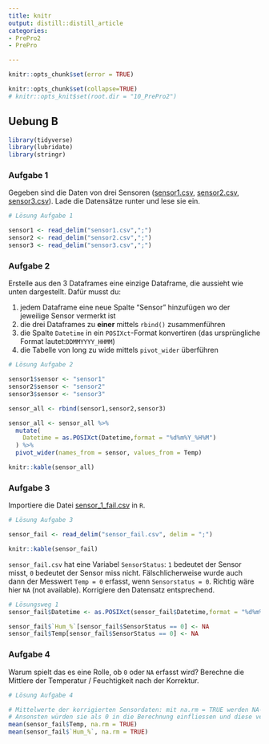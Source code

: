 ```yaml
---
title: knitr
output: distill::distill_article
categories:
- PrePro2
- PrePro

---
```


```r
knitr::opts_chunk$set(error = TRUE)
```
```r
knitr::opts_chunk$set(collapse=TRUE)
# knitr::opts_knit$set(root.dir = "10_PrePro2")

```

## Uebung B


```r
library(tidyverse)
library(lubridate)
library(stringr)
```



### Aufgabe 1

Gegeben sind die Daten von drei Sensoren ([sensor1.csv](sensor1.csv), [sensor2.csv](10_PrePro2/data/sensor2.csv), [sensor3.csv](10_PrePro2/data/sensor3.csv)). Lade die Datensätze runter und lese sie ein.



```r
# Lösung Aufgabe 1

sensor1 <- read_delim("sensor1.csv",";")
sensor2 <- read_delim("sensor2.csv",";")
sensor3 <- read_delim("sensor3.csv",";")

```

### Aufgabe 2

Erstelle aus den 3 Dataframes eine einzige Dataframe, die aussieht wie unten dargestellt. Dafür musst du: 

1. jedem Dataframe eine neue Spalte "Sensor" hinzufügen wo der jeweilige Sensor vermerkt ist
2. die drei Dataframes zu **einer** mittels `rbind()` zusammenführen
3. die Spalte `Datetime` in ein `POSIXct`-Format konvertiren (das ursprüngliche Format lautet:`DDMMYYYY_HHMM`)
4. die Tabelle von long zu wide mittels `pivot_wider` überführen




```r

# Lösung Aufgabe 2

sensor1$sensor <- "sensor1"
sensor2$sensor <- "sensor2"
sensor3$sensor <- "sensor3"

sensor_all <- rbind(sensor1,sensor2,sensor3)

sensor_all <- sensor_all %>%
  mutate(
    Datetime = as.POSIXct(Datetime,format = "%d%m%Y_%H%M")
  ) %>%
  pivot_wider(names_from = sensor, values_from = Temp)

```


```r
knitr::kable(sensor_all)
```









### Aufgabe 3

Importiere die Datei [sensor_1_fail.csv](sensor_fail.csv) in `R`.


```r

# Lösung Aufgabe 3

sensor_fail <- read_delim("sensor_fail.csv", delim = ";")

```


```r
knitr::kable(sensor_fail)
```


`sensor_fail.csv` hat eine Variabel `SensorStatus`: `1` bedeutet der Sensor misst, `0` bedeutet der Sensor miss nicht. Fälschlicherweise wurde auch dann der Messwert `Temp = 0` erfasst, wenn `Sensorstatus = 0`. Richtig wäre hier `NA` (not available). Korrigiere den Datensatz entsprechend.


```r

# Lösungsweg 1
sensor_fail$Datetime <- as.POSIXct(sensor_fail$Datetime,format = "%d%m%Y_%H%M")

sensor_fail$`Hum_%`[sensor_fail$SensorStatus == 0] <- NA
sensor_fail$Temp[sensor_fail$SensorStatus == 0] <- NA
```


### Aufgabe 4


Warum spielt das es eine Rolle, ob `0` oder `NA` erfasst wird? Berechne die Mittlere der Temperatur / Feuchtigkeit nach der Korrektur. 

```r

# Lösung Aufgabe 4

# Mittelwerte der korrigierten Sensordaten: mit na.rm = TRUE werden NA-Werte aus der Berechnung entfernt. 
# Ansonsten würden sie als 0 in die Berechnung einfliessen und diese verfälschen.
mean(sensor_fail$Temp, na.rm = TRUE)
mean(sensor_fail$`Hum_%`, na.rm = TRUE)

```





